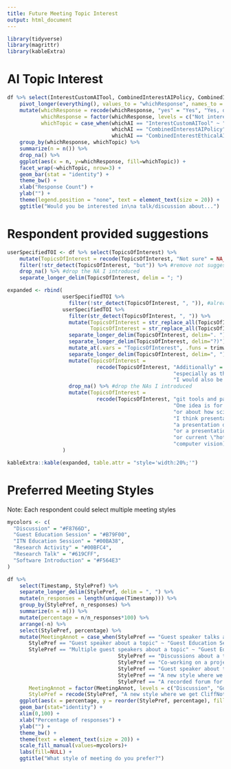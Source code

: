 ```yaml
---
title: Future Meeting Topic Interest
output: html_document
---
```


```r
library(tidyverse)
library(magrittr)
library(kableExtra)
```


# AI Topic Interest

```r
df %>% select(InterestCustomAITool, CombinedInterestAIPolicy, CombinedInterestEthicalAI) %>%
    pivot_longer(everything(), values_to = "whichResponse", names_to = "whichAI") %>%
    mutate(whichResponse = recode(whichResponse, "yes" = "Yes", "Yes, definitely" = "Yes"),
           whichResponse = factor(whichResponse, levels = c("Not interested", "Maybe", "Yes")),
           whichTopic = case_when(whichAI == "InterestCustomAITool" ~ "Tools and infrastructure for building custom AI tools",
                                  whichAI == "CombinedInterestAIPolicy" ~ "Policy and regulation related to AI",
                                  whichAI == "CombinedInterestEthicalAI" ~ "Ethical usage and development of AI for scientific research")) %>%
    group_by(whichResponse, whichTopic) %>%
    summarize(n = n()) %>%
    drop_na() %>%
    ggplot(aes(x = n, y=whichResponse, fill=whichTopic)) +
    facet_wrap(~whichTopic, nrow=3) +
    geom_bar(stat = "identity") +
    theme_bw() +
    xlab("Response Count") +
    ylab("") +
    theme(legend.position = "none", text = element_text(size = 20)) +
    ggtitle("Would you be interested in\na talk/discussion about...")
```

# Respondent provided suggestions

```r
userSpecifiedTOI <- df %>% select(TopicsOfInterest) %>%
    mutate(TopicsOfInterest = recode(TopicsOfInterest, "Not sure" = NA_character_)) %>% #change Not sure to NA
    filter(!str_detect(TopicsOfInterest, "but")) %>% #remove not suggestions
    drop_na() %>% #drop the NA I introduced
    separate_longer_delim(TopicsOfInterest, delim = "; ") 

expanded <- rbind(
                  userSpecifiedTOI %>%
                    filter(!str_detect(TopicsOfInterest, ", ")), #already expanded because of separate_longer_delim with semicolon
                  userSpecifiedTOI %>%
                    filter(str_detect(TopicsOfInterest, ", ")) %>% 
                    mutate(TopicsOfInterest = str_replace_all(TopicsOfInterest, "e.g.", "eg"), #remove extra periods so I can split on period
                           TopicsOfInterest = str_replace_all(TopicsOfInterest, "eggement", "engagement")) %>% #fix spelling
                    separate_longer_delim(TopicsOfInterest, delim=". ") %>% #split on end of thought
                    separate_longer_delim(TopicsOfInterest, delim="?)") %>% #split on end of thought
                    mutate_at(.vars = "TopicsOfInterest", .funs = trimws) %>% #remove white space delimiters 
                    separate_longer_delim(TopicsOfInterest, delim=", ") %>% #split on commas within lists
                    mutate(TopicsOfInterest = 
                             recode(TopicsOfInterest, "Additionally" = NA_character_, #remove adverb
                                                      "especially as these tools become more prevalent" = NA_character_, #remove extraneous description
                                                      "I would also be interested in any discussions of AI-adjacent topics such as the ones mentioned below in the \"Would you be interested...\" question" = NA_character_)) %>% #not really a suggested/novel topic since already asked in survey
                    drop_na() %>% #drop the NAs I introduced
                    mutate(TopicsOfInterest = 
                             recode(TopicsOfInterest, "git tools and patterns for branching/committing releases." = "Open Source software development strategies - git tools and patterns for branching/committing releases.", #add the original descriptor back
                                                      "One idea is for another presentation on mentoring specifically undegaduates/trainees (I believe there might have been one in the past"= "mentoring specifically undergraduates/trainees", #simplify
                                                      "or about how scientific education in the computational science sphere might evolve with the increase in generative AI tools (eg how they may hinder or enhance training)" = "how the increase in generative AI tools may hinder or enhance computational science training", #simplify
                                                      "I think presentations on new \"trends\" in computational tools outside of AI might be useful: for instance" = "new trends in computational tools outside of AI", #simplify
                                                      "a presentation dedicated to Jupyter Notebook-based resources" = "Jupyter Notebook-based resources", #simplify
                                                      "or a presentation on how new technologies can improve existing tools (eg how Rust can be used to speed up tools likegeapy)" = "how new technologies can improve existing tools (eg how Rust can be used to speed up tools like gseapy)", #simplify
                                                      "or current \"hot topics\" (eg knowleg graphs" = "knowledge graphs", #simplify
                                                      "computer vision)" = "computer vision"))
                  )

kableExtra::kable(expanded, table.attr = "style='width:20%;'")
```

# Preferred Meeting Styles

Note: Each respondent could select multiple meeting styles

```r
mycolors <- c(
  "Discussion" = "#F8766D",
  "Guest Education Session" = "#B79F00",
  "ITN Education Session" = "#00BA38",
  "Research Activity" = "#00BFC4",
  "Research Talk" = "#619CFF",
  "Software Introduction" = "#F564E3"
)

df %>%
    select(Timestamp, StylePref) %>%
    separate_longer_delim(StylePref, delim = ", ") %>%
    mutate(n_responses = length(unique(Timestamp))) %>%
    group_by(StylePref, n_responses) %>%
    summarize(n = n()) %>%
    mutate(percentage = n/n_responses*100) %>%
    arrange(-n) %>%
    select(StylePref, percentage) %>%
    mutate(MeetingAnnot = case_when(StylePref == "Guest speaker talks about a course or training resource" ~ "Guest Education Session",
       StylePref == "Guest speaker about a topic" ~ "Guest Education Session",
       StylePref == "Multiple guest speakers about a topic" ~ "Guest Education Session",
                                    StylePref == "Discussions about a topic" ~ "Discussion",
                                    StylePref == "Co-working on a project like a manuscript" ~ "Research Activity",
                                    StylePref == "Guest speaker about their research" ~ "Research Talk",
                                    StylePref == "A new style where we get CliffNote presentations on books of interest" ~ "ITN Education Session",
                                    StylePref == "A recorded forum for a podcast episode where cancer informatics topics are discussed" ~ "Discussion"),
       MeetingAnnot = factor(MeetingAnnot, levels = c("Discussion", "Guest Education Session", "ITN Education Session", "Research Activity", "Research Talk", "Software Introduction")),
       StylePref = recode(StylePref, "A new style where we get CliffNote presentations on books of interest" = "A new style: CliffNote presentations\non books of interest", "A recorded forum for a podcast episode where cancer informatics topics are discussed" = "A recorded forum for a podcast episode\nwhere cancer informatics topics are discussed", "Guest speaker talks about a course or training resource" = "Guest speaker talks about\na course or training resource")) %>%
    ggplot(aes(x = percentage, y = reorder(StylePref, percentage), fill=MeetingAnnot)) +
    geom_bar(stat="identity") +
    xlim(0,100) +
    xlab("Percentage of responses") +
    ylab("") +
    theme_bw() +
    theme(text = element_text(size = 20)) +
    scale_fill_manual(values=mycolors)+
    labs(fill=NULL) +
    ggtitle("What style of meeting do you prefer?")
```